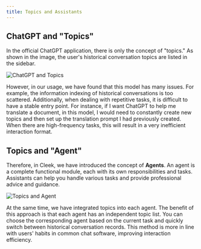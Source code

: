 ```yaml
---
title: Topics and Assistants
---
```


## ChatGPT and "Topics"

In the official ChatGPT application, there is only the concept of "topics." As shown in the image, the user's historical conversation topics are listed in the sidebar.

<img alt="ChatGPT and Topics" src="https://github-production-user-asset-6210df.s3.amazonaws.com/17870709/279602474-fe7cb3f3-8eb7-40d3-a69f-6615393bbd4e.png" />

However, in our usage, we have found that this model has many issues. For example, the information indexing of historical conversations is too scattered. Additionally, when dealing with repetitive tasks, it is difficult to have a stable entry point. For instance, if I want ChatGPT to help me translate a document, in this model, I would need to constantly create new topics and then set up the translation prompt I had previously created. When there are high-frequency tasks, this will result in a very inefficient interaction format.

## Topics and "Agent"

Therefore, in Cleek, we have introduced the concept of **Agents**. An agent is a complete functional module, each with its own responsibilities and tasks. Assistants can help you handle various tasks and provide professional advice and guidance.

<img alt="Topics and Agent" src="https://github-production-user-asset-6210df.s3.amazonaws.com/17870709/279602489-89893e61-2791-4083-9b57-ed80884ad58b.png" />

At the same time, we have integrated topics into each agent. The benefit of this approach is that each agent has an independent topic list. You can choose the corresponding agent based on the current task and quickly switch between historical conversation records. This method is more in line with users' habits in common chat software, improving interaction efficiency.

